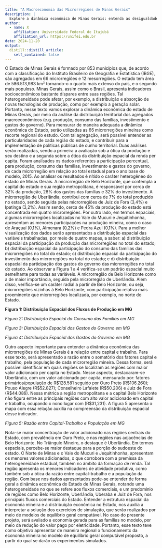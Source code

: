---
title: "A Macroeconomia das Microrregiões de Minas Gerais"
description: |
  Explore a dinâmica econômica de Minas Gerais: entenda as desigualdades regionais e o impacto na distribuição de renda e na adoção de novas tecnologias. Descubra como os dados revelam o papel estratégico de microrregiões como Belo Horizonte e Uberlândia no cenário estadual.
author:
  - name: X
    affiliation: Universidade Federal de Itajubá
    affiliation_url: https://unifei.edu.br
date: 2024-11-20
output:
  distill::distill_article:
    self_contained: false
---

O Estado de Minas Gerais é formado por 853 municípios que, de acordo com a classificação do Instituto Brasileiro de Geografia e Estatística (IBGE), são agregados em 66 microrregiões e 12 mesorregiões. O estado tem área de 586.513,983 km² tornando-o o quarto mais extenso do país, e o segundo mais populoso. Minas Gerais, assim como o Brasil, apresenta indicadores socioeconômicos bastante díspares entre suas regiões. Tal heterogeneidade pode afetar, por exemplo, a distribuição e absorção de novas tecnologias de produção, como por exemplo a geração solar. Portanto, nesse texto vamos explorar a dinâmica econômica do estado de Minas Gerais, por meio da análise da distribuição territorial dos agregados macroeconômicos (e.g. produção, consumo das famílias, investimento e gastos do governo). Para mensurar de maneira adequada a dinâmica econômica do Estado, serão utilizadas as 66 microrregiões mineiras como recorte regional do estudo. Com tal agregação, será possível entender as particularidades de cada região do estado, e contribuir para a implementação de políticas públicas de cunho territorial. Duas análises serão realizadas, sendo a primeira a avaliação sob a ótica da produção e seu destino e a segunda sobre a ótica da distribuição espacial da renda per capita. 
Foram analisados os dados referentes a participação percentual, para produção, consumo das famílias, investimento e gastos do governo, de cada microrregião em relação ao total estadual para o ano base do modelo, 2015. Ao analisar os resultados é nítido o caráter heterogêneo do estado de Minas Gerais.  A microrregião de Belo Horizonte, que contempla a capital do estado e sua região metropolitana, é responsável por cerca de 32% da produção, 28% dos gastos das famílias e 32% do investimento. A microrregião de Uberlândia, contribui com cerca de 7% do total produzido no estado, sendo seguida pelas microrregiões de Juiz de Fora (3,4%) e Ipatinga (3,2%). Assim sendo, cerca de 45% da produção do estado está concentrada em quatro microrregiões.  Por outro lado, em termos espaciais, algumas microrregiões localizadas no Vale do Mucuri e Jequitinhonha, apresentam as menores participações na produção mineira, como o caso de Araçuaí (0,1%), Almenara (0,2%) e Pedra Azul (0,1%). 
Para a melhor visualização dos dados serão apresentados a distribuição espacial das variáveis trabalhadas, por meio de quatro mapas, a saber: a) distribuição espacial da participação da produção das microrregiões no total do estado; b) distribuição espacial da participação do consumo das famílias das microrregiões no total do estado; c) distribuição espacial da participação do investimento das microrregiões no total do estado; e d) distribuição espacial da participação dos gastos do governo das microrregiões no total do estado.
Ao observar a Figura 1 a 4 verifica-se um padrão espacial muito semelhante para todas as variáveis. A microrregião de Belo Horizonte como a de maior importância, seguida pela microrregião de Uberlândia. Além disso, verifica-se um caráter radial a partir de Belo Horizonte, ou seja, microrregiões vizinhas à Belo Horizonte, com participação relativa mais proeminente que microrregiões localizada, por exemplo, no norte do Estado.


**Figura 1: Distribuição Espacial dos Fluxos de Produção em MG**

*Figura 2: Distribuição Espacial do Consumo das Famílias em MG*

*Figura 3: Distribuição Espacial dos Gastos do Governo em MG*

*Figura 4: Distribuição Espacial dos Gastos do Governo em MG*


Outro aspecto importante para entender a dinâmica econômica das microrregiões de Minas Gerais é a relação entre capital e trabalho. Para esse texto, será apresentado a razão entre o somatório dos fatores capital e trabalho, pela população de cada microrregião mineira. Dessa forma, será possível identificar em quais regiões se localizam as regiões com maior valor adicionado per capita no Estado.
Nesse aspecto, destacaram-se Uberlândia, com um valor adicionado per capita, mensurado por: fatores primários/população de R$128.581 seguido por Ouro Preto (R$106.260); Pouso Alegre (R$52.827); Conselheiro Lafaiete (R$50.206) e Juiz de Fora (R$44.089). Nessa métrica a região metropolitana e a capital Belo Horizonte não figura entre as principais regiões com alto valor adicionado em capital e trabalho, ocupando o nono lugar com (R$31,231). A figura 5 apresenta o mapa com essa relação auxilia na compreensão da distribuição espacial desse indicador. 

*Figura 5: Razão entre Capital-Trabalho e População em MG*

Nota-se maior concentração de valor adicionado nas regiões centrais do Estado, com prevalência em Ouro Preto, e nas regiões nas adjacências de Belo Horizonte. No Triângulo Mineiro, o destaque é Uberlândia. Em termos espaciais, percebe-se maior destaque para a porção do sudoeste do estado. O Norte de Minas e o Vale do Mucuri e Jequitinhonha, apresentam os menores valores adicionados, o que corrobora com a premissa da heterogeneidade estadual, também no âmbito da formação de renda. Tal região apresenta os menores indicadores de atividade produtiva, como também sob a ótica da razão entre capital-trabalho e a população da região. 
Com base nos dados apresentados pode-se entender de forma geral a dinâmica econômica do Estado de Minas Gerais, notando uma heterogeneidade no que se refere aos fluxos comerciais, e um predomínio de regiões como Belo Horizonte, Uberlândia, Uberaba e Juiz de Fora, nos principais fluxos comerciais do Estado. 
Entender a estrutura espacial da economia mineira e a distribuição econômica no Estado, nos auxilia a interpretar a solução dos exercícios de simulação, que serão realizados por meio de modelos de equilíbrio geral computável. No caso do presente projeto, será avaliado a economia gerada para as famílias no modelo, por meio da redução do valor pago por eletricidade. Portanto, esse texto teve como objetivo apresentar de maneira regional o funcionamento da economia mineira no modelo de equilíbrio geral computável proposto, a partir do qual se darão os experimentos simulados. 


